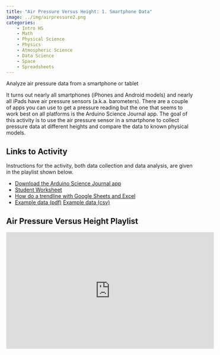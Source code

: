 ```yaml
---
title: "Air Pressure Versus Height: 1. Smartphone Data"
image: ../img/airpressure2.png
categories:
    - Intro HS
    - Math
    - Physical Science
    - Physics
    - Atmospheric Science
    - Data Science
    - Space
    - Spreadsheets
---
```


Analyze air pressure data from a smartphone or tablet

It turns out nearly all smartphones (iPhones and Android models) and
nearly all iPads have air pressure sensors (a.k.a. barometers). There are
a couple of apps you can use to get a pressure reading but the one that
seems to work best on all platforms is the Arduino Science Journal app. The goal of this activity is to use the air pressure sensor in a smartphone to collect pressure data at different heights and compare the data to known physical models.

## Links to Activity
Instructions for the activity, both data collection and data analysis, are given in the playlist shown below.

* [Download the Arduino Science Journal app](https://www.arduino.cc/education/science-journal)
* [Student Worksheet](https://www.asc.ohio-state.edu/orban.14/stemcoding/pressure/barometer_lab.pdf)
* [How do a trendline with Google Sheets and Excel](https://www.asc.ohio-state.edu/orban.14/stemcoding/pressure/lin_reg_instructions.pdf)
* [Example data (pdf)](https://www.asc.ohio-state.edu/orban.14/stemcoding/pressure/pressure_sample_data.pdf) [Example data (csv)](https://www.asc.ohio-state.edu/orban.14/stemcoding/pressure/sample_data.csv)

## Air Pressure Versus Height Playlist

<iframe width="560" height="315" src="https://www.youtube.com/embed/videoseries?si=5eEP4kuDg8pHe3rV&amp;list=PLISRe8GegO8T-sA9RDNylWGWa7MX8E4s3" title="YouTube video player" frameborder="0" allow="accelerometer; autoplay; clipboard-write; encrypted-media; gyroscope; picture-in-picture; web-share" referrerpolicy="strict-origin-when-cross-origin" allowfullscreen></iframe>